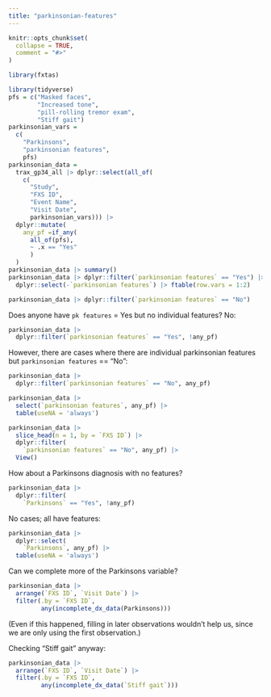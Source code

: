 ```yaml
---
title: "parkinsonian-features"
---
```


```r
knitr::opts_chunk$set(
  collapse = TRUE,
  comment = "#>"
)
```

```r
library(fxtas)
```

```r
library(tidyverse)
pfs = c("Masked faces",
        "Increased tone",
        "pill-rolling tremor exam",
        "Stiff gait")
parkinsonian_vars =
  c(
    "Parkinsons",
    "parkinsonian features",
    pfs)
parkinsonian_data = 
  trax_gp34_all |> dplyr::select(all_of(
    c(
      "Study",
      "FXS ID",
      "Event Name",
      "Visit Date",
      parkinsonian_vars))) |> 
  dplyr::mutate(
    any_pf =if_any(
      all_of(pfs),
      ~ .x == "Yes"
      )
  )
parkinsonian_data |> summary()
parkinsonian_data |> dplyr::filter(`parkinsonian features` == "Yes") |> 
  dplyr::select(-`parkinsonian features`) |> ftable(row.vars = 1:2)

parkinsonian_data |> dplyr::filter(`parkinsonian features` == "No")
```

Does anyone have `pk features` = Yes but no individual features? No:

```r
parkinsonian_data |> 
  dplyr::filter(`parkinsonian features` == "Yes", !any_pf)

```

However, there are cases where there are individual parkinsonian features but `parkinsonian features`  == "No":

```r

parkinsonian_data |> 
  dplyr::filter(`parkinsonian features` == "No", any_pf)

parkinsonian_data |> 
  select(`parkinsonian features`, any_pf) |> 
  table(useNA = 'always')
```


```r

parkinsonian_data |> 
  slice_head(n = 1, by = `FXS ID`) |> 
  dplyr::filter(
    `parkinsonian features` == "No", any_pf) |> 
  View()
```

How about a Parkinsons diagnosis with no features?

```r

parkinsonian_data |> 
  dplyr::filter(
    `Parkinsons` == "Yes", !any_pf)
```

No cases; all have features:

```r
parkinsonian_data |> 
  dplyr::select(
    `Parkinsons`, any_pf) |> 
  table(useNA = 'always')
```

Can we complete more of the Parkinsons variable?

```r

parkinsonian_data |> 
  arrange(`FXS ID`, `Visit Date`) |> 
  filter(.by = `FXS ID`,
         any(incomplete_dx_data(Parkinsons)))

```

(Even if this happened, filling in later observations wouldn't help us, 
since we are only using the first observation.)

Checking "Stiff gait" anyway:

```r
parkinsonian_data |> 
  arrange(`FXS ID`, `Visit Date`) |> 
  filter(.by = `FXS ID`,
         any(incomplete_dx_data(`Stiff gait`)))
```

